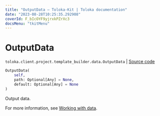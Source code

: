 ```yaml
---
title: "OutputData — Toloka-Kit | Toloka documentation"
date: "2023-08-28T10:25:35.292908"
coverId: F_bIcOYF9yjrxkPZrXc3
docsMenu: "tkitMenu"
---
```


# OutputData

`toloka.client.project.template_builder.data.OutputData` | [Source code](https://github.com/Toloka/toloka-kit/blob/v1.2.1/src/client/project/template_builder/data.py#L90)

```python
OutputData(
    self,
    path: Optional[Any] = None,
    default: Optional[Any] = None
)
```

Output data.

For more information, see [Working with data](/docs/template-builder/operations/work-with-data).
